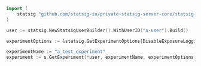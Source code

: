 ```go
import (
    statsig "github.com/statsig-io/private-statsig-server-core/statsig-go/src"
)

user := statsig.NewStatsigUserBuilder().WithUserID("a-user").Build()

experimentOptions := &statsig.GetExperimentOptions{DisableExposureLogging: false}

experimentName := "a_test_experiment"
experiment := s.GetExperiment(*user, experimentName, experimentOptions)

```
